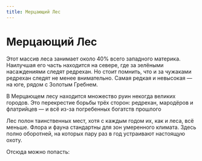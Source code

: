 ```yaml
---
title: Мерцающий Лес
---
```

# Мерцающий Лес


Этот массив леса занимает около 40% всего западного материка. Наилучшая его часть находится на севере, где за зелёными насаждениями следят редрехан. Но стоит помнить, что и за чужаками редрехан следят не менее внимательно. Самая редкая и невысокая — на юге, рядом с Золотым Гребнем.

В Мерцающем лесу находится множество руин некогда великих городов. Это перекрестие борьбы трёх сторон: редрехан, мародёров и флатрийцев — и всё из-за погребенных богатств прошлого

Лес полон таинственных мест, хотя с каждым годом их, как и леса, всё меньше. Флора и фауна стандартны для зон умеренного климата. Здесь полно оборотней, на которых пару раз в год устраивают настоящую охоту.

Отсюда можно попасть:<br/><br/>